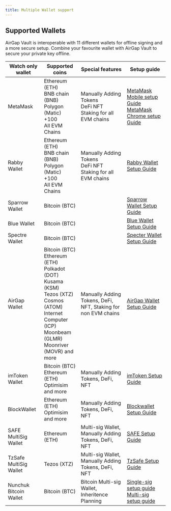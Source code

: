 ```yaml
---
title: Multiple Wallet support
---
```


## Supported Wallets

AirGap Vault is interoperable with 11 different wallets for offline signing and a more secure setup. Combine your favourite wallet with AirGap Vault to secure your private key offline.

| **Watch only wallet**  | **Supported coins**                                                                                                                                                                                  | **Special features**                                             | **Setup guide**                                                                                                                                                                                                                                       |
| ---------------------- | ---------------------------------------------------------------------------------------------------------------------------------------------------------------------------------------------------- | ---------------------------------------------------------------- | ----------------------------------------------------------------------------------------------------------------------------------------------------------------------------------------------------------------------------------------------------- |
| MetaMask               | Ethereum (ETH) <br/> BNB chain (BNB) <br/> Polygon (Matic) +100 <br/> All EVM Chains                                                                                                                 | Manually Adding Tokens <br/> DeFi NFT Staking for all EVM chains | [MetaMask Mobile setup Guide](/guides/metamask)<br/> [MetaMask Chrome setup Guide](/guides/metamask-mobile/)                                                                                                                                          |
| Rabby Wallet           | Ethereum (ETH) <br/> BNB chain (BNB) <br/> Polygon (Matic) +100 <br/> All EVM Chains                                                                                                                 | Manually Adding Tokens <br/> DeFi NFT Staking for all EVM chains | [Rabby Wallet Setup Guide](/guides/rabby)                                                                                                                                                                                                             |
| Sparrow Wallet         | Bitcoin (BTC)                                                                                                                                                                                        |                                                                  | [Sparrow Wallet Setup Guide](/guides/sparrow)                                                                                                                                                                                                         |
| Blue Wallet            | Bitcoin (BTC)                                                                                                                                                                                        |                                                                  | [Blue Wallet Setup Guide](/guides/bluewallet)                                                                                                                                                                                                         |
| Spectre Wallet         | Bitcoin (BTC)                                                                                                                                                                                        |                                                                  | [Specter Wallet Setup Guide](/guides/specter/)                                                                                                                                                                                                        |
| AirGap Wallet          | Bitcoin (BTC) <br/> Ethereum (ETH) <br/> Polkadot (DOT) <br/> Kusama (KSM) <br/> Tezos (XTZ) <br/> Cosmos (ATOM) <br/> Internet Computer (ICP) <br/> Moonbeam (GLMR) <br/> Moonriver (MOVR) and more | Manually Adding Tokens, DeFi, NFT, Staking for non EVM chains    | [AirGap Wallet Setup Guide](/guides/step-by-step-guide/)                                                                                                                                                                                              |
| imToken Wallet         | Bitcoin (BTC) <br/> Ethereum (ETH) <br/> Optimisim <br/> and more                                                                                                                                    | Manually Adding Tokens, DeFi, NFT                                | [imToken Setup Guide](/guides/imToken/)                                                                                                                                                                                                               |
| BlockWallet            | Ethereum (ETH) <br/> Optimisim <br/> and more                                                                                                                                                        | Manually Adding Tokens, DeFi, NFT                                | [Blockwallet Setup Guide](/guides/blockwallet/)                                                                                                                                                                                                       |
| SAFE MultiSig Wallet   | Ethereum (ETH)                                                                                                                                                                                       | Multi-sig Wallet, Manually Adding Tokens, DeFi, NFT              | [SAFE Setup Guide](/guides/safewallet/)                                                                                                                                                                                                               |
| TzSafe MultiSig Wallet | Tezos (XTZ)                                                                                                                                                                                          | Multi-sig Wallet, Manually Adding Tokens, DeFi, NFT              | [TzSafe Setup Guide](https://medium.com/airgap-it/how-to-create-a-multisig-wallet-with-airgap-on-tezos-68999d2a672a)                                                                                                                                  |
| Nunchuk Bitcoin Wallet | Bitcoin (BTC)                                                                                                                                                                                        | Bitcoin Multi-sig Wallet, Inheritence Planning                   | [Single-sig setup guide](https://medium.com/airgap-it/airgap-vault-x-nunchuk-bitcoin-wallet-secure-bitcoin-transactions-4c4c05d6f065) [Multi-sig setup guide](https://medium.com/airgap-it/multi-sig-on-bitcoin-with-airgap-via-nunchuk-11583725f26e) |
